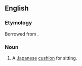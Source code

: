 ==English==
{{wikipedia}}

===Etymology===
Borrowed from {{bor|en|ja|座布団}}.

===Noun===
{{en-noun}}

# A [[Japanese]] [[cushion]] for sitting.